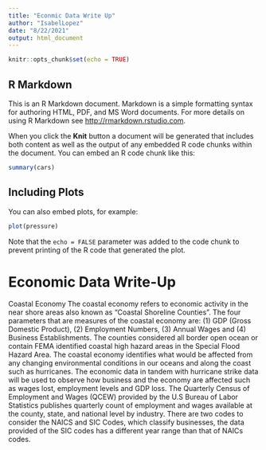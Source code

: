 ---
title: "Econmic Data Write Up"
author: "IsabelLopez"
date: "8/22/2021"
output: html_document
---

```{r setup, include=FALSE}
knitr::opts_chunk$set(echo = TRUE)
```

## R Markdown

This is an R Markdown document. Markdown is a simple formatting syntax for authoring HTML, PDF, and MS Word documents. For more details on using R Markdown see <http://rmarkdown.rstudio.com>.

When you click the **Knit** button a document will be generated that includes both content as well as the output of any embedded R code chunks within the document. You can embed an R code chunk like this:

```{r cars}
summary(cars)
```

## Including Plots

You can also embed plots, for example:

```{r pressure, echo=FALSE}
plot(pressure)
```

Note that the `echo = FALSE` parameter was added to the code chunk to prevent printing of the R code that generated the plot.

# Economic Data Write-Up

Coastal Economy
The coastal economy refers to economic activity in the near shore areas also known as “Coastal Shoreline Counties”. The four parameters that are measures of the coastal economy are: (1) GDP (Gross Domestic Product), (2) Employment Numbers, (3) Annual Wages and (4) Business Establishments. The counties considered all border open ocean or contain FEMA identified coastal high hazard areas in the Special Flood Hazard Area. The coastal economy identifies what would be affected from any changing environmental conditions in our oceans and along the coast such as hurricanes. 
The economic data in tandem with hurricane strike data will be used to observe how business and the economy are affected such as wages lost, employment levels and GDP loss. The Quarterly Census of Employment and Wages (QCEW) provided by the U.S Bureau of Labor Statistics publishes quarterly count of employment and wages available at the county, state, and national level by industry. There are two codes to consider the NAICS and SIC Codes, which classify businesses, the data provided of the SIC codes has a different year range than that of NAICs codes.



